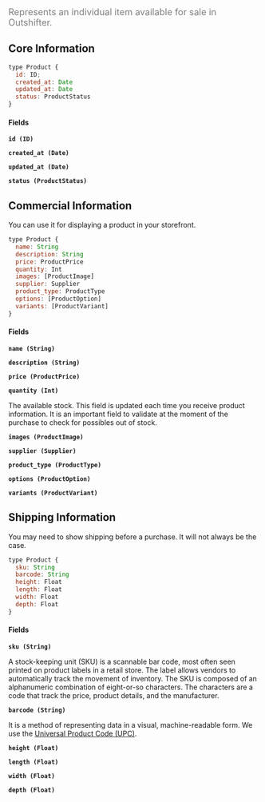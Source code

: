 <font color="grey" size="4">

Represents an individual item available for sale in Outshifter.

</font>

## Core Information

```javascript
type Product {
  id: ID;
  created_at: Date
  updated_at: Date
  status: ProductStatus
}
```

#### Fields

**`id (ID)`**

**`created_at (Date)`**

**`updated_at (Date)`**

**`status (ProductStatus)`**

## Commercial Information

You can use it for displaying a product in your storefront.

```javascript
type Product {
  name: String
  description: String
  price: ProductPrice
  quantity: Int
  images: [ProductImage]
  supplier: Supplier
  product_type: ProductType
  options: [ProductOption]
  variants: [ProductVariant]
}
```

#### Fields

**`name (String)`**

**`description (String)`**

**`price (ProductPrice)`**

**`quantity (Int)`**

The available stock. This field is updated each time you receive product
information. It is an important field to validate at the moment of the purchase
to check for possibles out of stock.

**`images (ProductImage)`**

**`supplier (Supplier)`**

**`product_type (ProductType)`**

**`options (ProductOption)`**

**`variants (ProductVariant)`**

## Shipping Information

You may need to show shipping before a purchase. It will not always be the case.

```javascript
type Product {
  sku: String
  barcode: String
  height: Float
  length: Float
  width: Float
  depth: Float
}
```

#### Fields

**`sku (String)`**

A stock-keeping unit (SKU) is a scannable bar code, most often seen printed on
product labels in a retail store. The label allows vendors to automatically
track the movement of inventory. The SKU is composed of an alphanumeric
combination of eight-or-so characters. The characters are a code that track the
price, product details, and the manufacturer.

**`barcode (String)`**

It is a method of representing data in a visual, machine-readable form. We use
the
[Universal Product Code (UPC)](https://en.wikipedia.org/wiki/Universal_Product_Code).

**`height (Float)`**

**`length (Float)`**

**`width (Float)`**

**`depth (Float)`**
